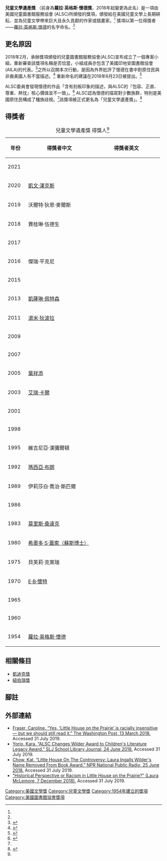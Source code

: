 {{short description|Prize for writers or illustrators of children's books}}
{{Infobox award
| name           = 兒童文學遺產獎(CLLA)
| image          = 
| imagesize      = 250px
| caption        = 
| description    = "給予兒童文學價值可觀且永久的奉獻"
| presenter      = [[美國兒童圖書館服務協會|美國兒童圖書館服務協會]]，隸屬[[美國圖書館協會|美國圖書館協會]]
| country        = 美國
| year           = 1954
| website        = {{URL|ala.org/alsc/awardsgrants/bookmedia/clla/about}}
}}

'''兒童文學遺產獎''' （前身為'''蘿拉·英格斯·懷德獎'''，2018年起變更為此名）是一項由美國兒童圖書館服務協會 (ALSC)所頒發的獎項，頒發給在美國兒童文學上長期耕耘、並為兒童文學帶來巨大且永久貢獻的作家或插畫家。<ref name=AboutWilder/> 獎項以第一位得獎者——[[蘿拉·英格斯·懷德|蘿拉·英格斯·懷德]]的名字命名。<ref name=AboutWilder />

==更名原因==
2018年2月，承辦獎項頒發的兒童圖書館服務協會(ALSC)宣布成立了一個專案小組，重新審查該獎項名稱是否恰當，小組成員亦包含了美國印地安圖書館協會(AILA)的代表。<ref name="ALSC Announcement">{{cite web|last1=Lindsay|first1=Nina|title=ALSC Awards Program Review Update|url=http://www.alsc.ala.org/blog/2018/03/alsc-awards-program-review-update/|website=ALSC Blog|publisher=ALA|accessdate=27 March 2018|archive-date=2020-09-19|archive-url=https://web.archive.org/web/20200919002245/https://www.alsc.ala.org/blog/2018/03/alsc-awards-program-review-update/|dead-url=no}}</ref>之所以召開本次行動，是因為外界批評了懷德在書中對原住民與非裔美國人有不當描述。<ref>{{cite web|last1=Reese|first1=Debbie|title=BIG NEWS: A possible change in name of ALA's Laura Ingalls Wilder Award!|url=https://americanindiansinchildrensliterature.blogspot.com/2018/02/big-news-possible-change-in-name-of.html|website=American Indians in Children's Literature|accessdate=27 March 2018|archive-date=2020-10-22|archive-url=https://web.archive.org/web/20201022004725/https://americanindiansinchildrensliterature.blogspot.com/2018/02/big-news-possible-change-in-name-of.html|dead-url=no}}</ref> 重新命名的建議在2018年6月23日被提出。<ref>{{Cite news|url=http://www.ala.org/alsc/awardsgrants/bookmedia/wildermedal/wilderabout|title=About the Children's Literature Legacy Award|last=admin|date=1999-11-30|work=Association for Library Service to Children (ALSC)|access-date=2018-06-24|language=en|archive-date=2016-04-21|archive-url=https://web.archive.org/web/20160421125422/http://www.ala.org/alsc/awardsgrants/bookmedia/wildermedal/wilderabout|dead-url=no}}</ref> 

ALSC委員會發現懷德的作品「含有刻板印象的描述，與ALSC的『包容、正直、尊重、熱忱』核心價值並不一致」。<ref name=Lou>{{cite web |url=https://www.yahoo.com/news/laura-ingalls-wilder-apos-name-181423728.html |title=Laura Ingalls Wilder's Name Cut From Award For Her 'Stereotypical' Depictions |work=HuffPost |via=[[Yahoo!_News|Yahoo! News]] |author=Michelle Lou |date=June 25, 2018 |accessdate=June 26, 2018 |archive-date=2018-06-27 |archive-url=https://web.archive.org/web/20180627034557/https://www.yahoo.com/news/laura-ingalls-wilder-apos-name-181423728.html |dead-url=no }}</ref> ALSC認為懷德的描寫對少數族群，特別是美國原住民構成了種族歧視。<ref name=Lou/>該獎項被正式更名為「兒童文學遺產獎」。<ref>{{Cite web|url=https://apnews.com/19112531f7a24c9c8ab43b7968c96a1d|title=Association removes Laura Ingalls Wilder's name from award|date=2018-06-24|website=AP NEWS|access-date=2019-01-15|archive-date=2020-08-19|archive-url=https://web.archive.org/web/20200819205456/https://apnews.com/19112531f7a24c9c8ab43b7968c96a1d|dead-url=no}}</ref>

==得獎者==
{|class="sortable wikitable" style="text-align: center" 
|+ 兒童文學遺產獎 得獎人<ref name=winners/>
!width=50em|年份
!width=200em|得獎者中文
!width=200em|得獎者英文
|-
|2021
| 
| {{sort|Taylor,Mildred D.|Mildred D. Taylor}}
|-
|2020
| [[凱文·漢克斯|凱文·漢克斯]]
| {{sort|Henkes,Kevin|Kevin Henkes}}
|-
|2019
| 沃爾特·狄恩·麥爾斯
| {{sort|Myers,Walter Dean|Walter Dean Myers}}
|-
| 2018
| 賈桂琳·伍德生
| {{sort|Woodson,Jacqueline|Jacqueline Woodson}}
|-
| 2017
| 
| {{sort|Grimes,Nikki|Nikki Grimes}}
|-
| 2016
| 傑瑞·平克尼
| {{sort|Pinkney,Jerry|Jerry Pinkney}}
|-
| 2015
| 
| {{sort|Crews,Donald|Donald Crews}}
|-
| 2013
| [[凱薩琳·佩特森|凱薩琳·佩特森]]
| {{sort|Paterson,Katherine|Katherine Paterson}}
|-
| 2011
| [[湯米·狄波拉|湯米·狄波拉]]
| {{sort|dePaola,Tomie|Tomie dePaola}}
|-
| 2009
| 
| {{sort|Bryan,Ashley|Ashley Bryan}}
|- 
| 2007
| 
| {{sort|Marshall,James|James Marshall}}
|- 
| 2005
| [[葉祥添|葉祥添]]
| {{sort|Yep,Laurence|Laurence Yep}}
|- 
| 2003
| [[艾瑞·卡爾|艾瑞·卡爾]]
| {{sort|Carle,Eric|Eric Carle}}
|- 
| 2001
| 
| {{sort|Milton,Meltzer|Meltzer Milton}}
|- 
| 1998
| 
| {{sort|Freedman,Russell|Russell Freedman}}
|- 
| 1995
| 維吉尼亞·漢彌爾頓
| {{sort|Hamilton,Virginia|Virginia Hamilton}}
|- 
| 1992
| [[瑪西亞·布朗|瑪西亞·布朗]]
| {{sort| Brown,Marcia|Marcia Brown}}
|- 
| 1989
| 伊莉莎白·喬治·斯匹爾
| {{sort|Speare,Elizabeth George |Elizabeth George Speare}}
|- 
| 1986
| 
| {{sort|Fritz,Jean| Jean Fritz}}
|- 
| 1983
| [[莫里斯·桑達克|莫里斯·桑達克]]
| {{sort|Sendak,Maurice |Maurice Sendak}}
|- 
| 1980
| [[蘇斯博士|希奧多·S·蓋索（蘇斯博士）]]
| {{sort|Geisel,Theodor S.|Theodor S. Geisel (Dr. Seuss) }}
|- 
| 1975
| 貝芙莉·克萊瑞
| {{sort|Cleary,Beverly|Beverly Cleary}}
|- 
| 1970
| [[E·B·懷特|E·B·懷特]]
| {{sort|White,E. B.|E. B. White}}
|- 
| 1965
| 
| {{sort|Sawyer,Ruth|Ruth Sawyer}}
|- 
| 1960
| 
| {{sort|Judson,Clara Ingram|Clara Ingram Judson}}
|- 
| 1954
| [[蘿拉·英格斯·懷德|蘿拉·英格斯·懷德]]
| {{sort|Wilder,Laura Ingalls|Laura Ingalls Wilder}}
|}

==相關條目==
{{Portal |文學}} 
* [[凱迪克獎|凱迪克獎]]
* [[紐伯瑞獎|紐伯瑞獎]]

==腳註==
{{reflist |refs=
<ref name=AboutWilder>{{cite web | title = About the Laura Ingalls Wilder Award | publisher = [[Association_for_Library_Service_to_Children|Association for Library Service to Children]] (ALSC). [[American_Library_Association|American Library Association]] (ALA) | url = http://www.ala.org/ala/mgrps/divs/alsc/awardsgrants/bookmedia/wildermedal/wilderabout/index.cfm | accessdate = 2009-02-17 | archive-date = 2009-02-07 | archive-url = https://web.archive.org/web/20090207130439/http://ala.org/ala/mgrps/divs/alsc/awardsgrants/bookmedia/wildermedal/wilderabout/index.cfm | dead-url = no }}</ref>  

{{cite web | title = Laura Ingalls Wilder Award, Past winners | publisher = ALSC. ALA | url = http://www.ala.org/ala/mgrps/divs/alsc/awardsgrants/bookmedia/wildermedal/wilderpast/index.cfm | accessdate = 2013-05-04 | archive-date = 2008-10-21 | archive-url = https://web.archive.org/web/20081021031248/http://www.ala.org/ala/mgrps/divs/alsc/awardsgrants/bookmedia/wildermedal/index.cfm | dead-url = no }}</ref>

{{cite web | title = Wilder Award Terms and criteria | publisher = ALSC. ALA. | url = http://www.ala.org/alsc/awardsgrants/bookmedia/wildermedal/wilderterms/wildermedaltrms | accessdate = 2013-05-04 | archive-date = 2018-07-12 | archive-url = https://web.archive.org/web/20180712210020/http://www.ala.org/alsc/awardsgrants/bookmedia/wildermedal/wilderterms/wildermedaltrms | dead-url = no }}</ref>

<ref name=winners>{{cite web | title = Children's Literature Legacy Award Recipients | website = ALSC | url = https://www.ala.org/alsc/awardsgrants/bookmedia/clla/pastwinners | accessdate = July 5, 2021 | archive-date = June 28, 2021 | archive-url = https://web.archive.org/web/20210628055011/https://www.ala.org/alsc/awardsgrants/bookmedia/clla/pastwinners | url-status = live }}</ref>
}}

==外部連結==
*[https://www.washingtonpost.com/entertainment/books/yes-little-house-on-the-prairie-is-racially-insensitive--but-we-should-still-read-it/2018/03/12/8e021422-1e40-11e8-9de1-147dd2df3829_story.html Fraser, Caroline. “Yes, ‘Little House on the Prairie’ is racially insensitive — but we should still read it.” The Washington Post, 13 March 2018.] {{Wayback|url=https://www.washingtonpost.com/entertainment/books/yes-little-house-on-the-prairie-is-racially-insensitive--but-we-should-still-read-it/2018/03/12/8e021422-1e40-11e8-9de1-147dd2df3829_story.html |date=20190815224425 }}  Accessed 31 July 2019.
*[https://www.slj.com/?detailStory=alsc-changes-name-wilder-award-childrens-literature-legacy-award Yorio, Kara. “ALSC Changes Wilder Award to Children's Literature Legacy Award.”  SLJ School Library Journal, 24 June 2018.] {{Wayback|url=https://www.slj.com/?detailStory=alsc-changes-name-wilder-award-childrens-literature-legacy-award |date=20201022203942 }} Accessed 31 July 2019.
*[https://www.npr.org/2018/06/25/623184440/little-house-on-the-controversy-laura-ingalls-wilders-name-removed-from-book-awa Chow, Kat. “Little House On The Controversy: Laura Ingalls Wilder's Name Removed From Book Award.” NPR National Public Radio, 25 June 2018.] {{Wayback|url=https://www.npr.org/2018/06/25/623184440/little-house-on-the-controversy-laura-ingalls-wilders-name-removed-from-book-awa |date=20201218012302 }} Accessed 31 July 2019.
*[http://littlehouseontheprairie.com/historical-perspective-or-racism-in-little-house-on-the-prairie/ “Historical Perspective or Racism in Little House on the Prairie?” (Laura McLemore, 7 December 2018).] {{Wayback|url=http://littlehouseontheprairie.com/historical-perspective-or-racism-in-little-house-on-the-prairie/ |date=20201203132730 }} Accessed 31 July 2019.



{{DEFAULTSORT:Children's Literature Legacy Award}}
[[Category:美國文學獎|Category:美國文學獎]]
[[Category:兒童文學獎|Category:兒童文學獎]]
[[Category:1954年建立的獎項|Category:1954年建立的獎項]]
[[Category:美國圖書館協會獎項|Category:美國圖書館協會獎項]]
